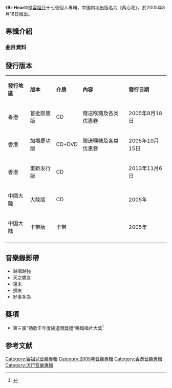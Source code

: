 {{Album infobox | <!-- See Wikipedia:WikiProject_Albums -->
| Name       = Bi-Heart
| Type       = [[專輯|專輯]]
| Artist     = [[容祖兒|容祖兒]]
| Cover      = 
| Background = 
| Released   = 2005年8月18日
| Recorded   = 
| Genre      = 
| Length     = 
| Label      = [[英皇娛樂|英皇娛樂]]
| Number     = 
| Producer   = 
| Last album = [[喜歡祖兒3|喜歡祖兒3]]<br>(2005年) 
| This album = Bi-Heart<br>(2005年)
| Next album = [[Ten_Most_Wanted|Ten Most Wanted]]<br>(2006年])
}}

《'''Bi-Heart'''》是[[容祖兒|容祖兒]]十七張個人專輯，中国内地出版名为《两心花》，於2005年8月18日推出。

==專輯介紹==
===曲目資料===
{{Tracklist
| collapsed = 
| headline = 
| font_size = 
| total_length = 

| all_writing = 
| all_music = 
| all_lyrics = 
| all_arranger = 
| all_producer = 
| all_except = 

| extra_column =

| title1 = Prelude: Bi-Heart JAM
| note1 = 
| longnote1 = 過渡音樂
| music1 = -
| lyrics1 = -
| arranger1 = -
| producer1 = -
| extra1 = 
| length1 = 1:21

| title2 = 越唱越強
| note2 = 
| longnote2 = 改編自Core of Soul的《Flying People》<br>國語版本為《越唱越強》<br>香港美心月餅廣告主題曲
| music2 = 中村蕗子
| lyrics2 = [[夏至|夏至]]
| arranger2 = 小倉博和
| producer2 = 舒文
| extra2 = 
| length2 = 4:48

| title3 = Interlude: SMS@5:30AM
| note3 = 
| longnote3 = 過渡音樂
| music3 = -
| lyrics3 = -
| arranger3 = -
| producer3 = -
| extra3 = 
| length3 = 0:09

| title4 = 天之驕女
| note4 = 
| longnote4 = 老行家廣告歌曲
| music4 = [[Edmond_Tsang|Edmond Tsang]]
| lyrics4 = [[林夕|林夕]]
| arranger4 = [[Jim_Ling|Jim Ling]]
| producer4 = 舒文
| extra4 = 
| length4 = 4:16

| title5 = Interlude: U may kiss the bride
| note5 = 
| longnote5 = 過渡音樂
| music5 = -
| lyrics5 = -
| arranger5 = -
| producer5 = -
| extra5 = 
| length5 = 0:26

| title6 = 好事多為
| note6 = 
| longnote6 = 改編自[[w-inds.|w-inds.]]的《Lil' Crazy》
| music6 = Stuart Crichton<br>Andy Love<br>Jos Jorgensen
| lyrics6 = [[黃偉文|黃偉文]]
| arranger6 = Jos Jorgensen
| producer6 = 舒文
| extra6 = 
| length6 = 3:02

| title7 = Interlude: Taking Off
| note7 = 
| longnote7 = 過渡音樂
| music7 = -
| lyrics7 = -
| arranger7 = -
| producer7 = -
| extra7 = 
| length7 = 0:17

| title8 = 損友
| note8 = 
| longnote8 = 
| music8 = [[伍仲衡|伍仲衡]]
| lyrics8 = [[李峻一|李峻一]]
| arranger8 = [[藝琛|藝琛]]
| producer8 = 舒文
| extra8 = 
| length8 = 3:46

| title9 = 混血兒
| note9 = 
| longnote9 = 
| music9 = 舒文
| lyrics9 = [[周耀輝|周耀輝]]
| arranger9 = 舒文
| producer9 = 舒文
| extra9 = 
| length9 = 3:22

| title10 = Interlude: Boarding Alone
| note10 = 
| longnote10 = 過渡音樂
| music10 = -
| lyrics10 = -
| arranger10 = -
| producer10 = -
| extra10 = 
| length10 = 0:30

| title11 = 還未
| note11 = 
| longnote11 = 國語版本為《你我她》
| music11 = [[馮穎琪|馮穎琪]]
| lyrics11 = [[黃偉文|黃偉文]]
| arranger11 = 舒文
| producer11 = 舒文
| extra11 = 
| length11 = 3:35

| title12 = Interlude: Chaotic Heart
| note12 = 
| longnote12 = 過渡音樂
| music12 = -
| lyrics12 = -
| arranger12 = -
| producer12 = -
| extra12 = 
| length12 = 0:18

| title13 = 亂
| note13 = 
| longnote13 = 
| music13 = [[李漢文|李漢文]]@On Your Mark
| lyrics13 = 周耀輝
| arranger13 = 李漢文@On Your Mark
| producer13 = 舒文
| extra13 = 
| length13 = 3:43

| title14 = 罪魁
| note14 = 
| longnote14 = 
| music14 = [[伍樂城|伍樂城]]
| lyrics14 = 林夕
| arranger14 = 伍樂城
| producer14 = 伍樂城
| extra14 = 
| length14 = 3:36

| title15 = 亂唱歌
| note15 = 
| longnote15 = 
| music15 = [[蘇潤瓏|蘇潤瓏]]
| lyrics15 = 夏至
| arranger15 = 蘇潤瓏
| producer15 = 舒文
| extra15 = 
| length15 = 3:58

| title16 = Interlude: T Minus 10
| note16 = 
| longnote16 = 過渡音樂
| music16 = -
| lyrics16 = -
| arranger16 = -
| producer16 = -
| extra16 = 
| length16 = 0:29

| title17 = 去火星戀愛
| note17 = 
| longnote17 = 
| music17 = [[翁瑋盈|翁瑋盈]]
| lyrics17 = [[方傑|方傑]]
| arranger17 = 舒文
| producer17 = 舒文
| extra17 = 
| length17 = 3:38

| title18 = Finale: M-Program
| note18 = 
| longnote18 = 過渡音樂
| music18 = -
| lyrics18 = -
| arrange1r8 = -
| producer18 = -
| extra18 = 
| length18 = 0:06

| title19 = 越唱越強
| note19 = 國語版
| longnote19 = 粵語版本為《越唱越強》
| music19 = 中村蕗子
| lyric1s9 = 夏至
| arranger19 = 小倉博和
| producer19 = 舒文
| extra19 = 
| length19 = 4:48

| title20 = 你我她
| note20 = 國語
| longnote20 = 粵語版本為《還未》<br>中國電影百週年電影音樂劇《電影之歌》歌曲
| music20 = 馮穎琪
| lyrics20 = [[林志年|林志年]]
| arranger20 = 舒文
| producer20 = 舒文
| extra20 = 
| length20 = 3:33
}}

==發行版本==
{| class="wikitable"
|-
| '''發行地區''' || '''版本'''|| '''介质'''||'''內容'''|| '''發行日期'''
|-
| 香港 || 首批限量版 || CD ||赠送喉糖及各类优惠卷||2005年8月18日
|-
|香港 || 加場慶功版 || CD+DVD||赠送喉糖及各类优惠卷 ||2005年10月15日
|-
|香港|| 重新发行版|| CD ||   ||2013年11月6日
|-
|中國大陸 || 大陸版 || CD|| ||2005年
|-
|中国大陆|| 卡带版 ||卡带 || ||2005年
|-
|}

==音樂錄影帶==
*越唱越強
*天之驕女
*還未
*損友
*好事多為

==獎項==
*第三屆“勁歌王年度總選頒獎禮”暢銷唱片大獎<ref>{{Cite web |url=http://ent.sina.com.cn/y/2006-05-22/09501089260.html |title=存档副本 |access-date=2021-03-13 |archive-date=2021-04-25 |archive-url=https://web.archive.org/web/20210425140842/http://ent.sina.com.cn/y/2006-05-22/09501089260.html |dead-url=no }}</ref>

==参考文献==
{{reflist}}

{{容祖兒}}
[[Category:容祖兒音樂專輯|Category:容祖兒音樂專輯]]
[[Category:2005年音樂專輯|Category:2005年音樂專輯]]
[[Category:香港音樂專輯|Category:香港音樂專輯]]
[[Category:流行音樂專輯|Category:流行音樂專輯]]